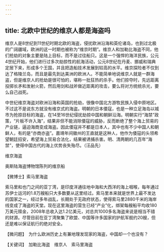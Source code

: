 ```yaml
---
---
---
```

title: 北欧中世纪的维京人都是海盗吗
---




维京人是8世纪到11世纪时期北欧的海盗，侵扰欧洲沿海和英伦诸岛，也到过北极的广阔疆域，欧洲的这一时期也被称为“维京时期”。维京人和加勒比海盗不同，他们抢劫的对象主要是陆上目标，而不是过往船只。这是一个强悍的海洋民族，公元4世纪开始，他们进行过多次劫掠性的航海活动，公元8世纪在丹麦、挪威和瑞典定居下来，形成多个王国，并且把造船技术发展到较高的水平。维京探险者不仅到达了格陵兰岛，而且是最先到达美洲的欧洲人。不能简单地说维京人就是一群海盗，但是维京人的抢劫是很可怕的，堪称一批狂热的杀手。他们掠夺时，先远距离投掷长矛和发射火箭，然后用剑和战斧做近距离的攻击，要么将对方统统杀光，要么自己战死。

中世纪维京海盗对欧洲沿海和英国的抢劫，很像中国北方游牧民族入侵中原地区。不过这不是说东方就没有维京式的海盗。明朝的日本倭寇，也是一种立足海岛以城市为抢掠目标的海盗，在14至16世纪侵扰劫掠中国和朝鲜沿海。明朝实行“海禁”政策，“片板不许入海”，结果非但不能消除倭寇的威胁，反而断绝了整个海上贸易的产业链，逼迫海商变成海盗。因此倭寇并不都是日本人，其中也有不少中国人和朝鲜人，有的是“亦商亦盗”。嘉靖年间徽州的王直就是这种人，他作为倭寇的头领希望朝廷招安，希望海上贸易合法化，结果被诱捕杀害。明、清两朝的几百年“海禁”，使得中国古代的海上优势丧失殆尽。（汪品先）

维京海盗



奥斯陆海盗博物馆陈列的维京船





【微博士】索马里海盗

索马里和也门之间的亚丁湾，是印度洋通往地中海和大西洋的海上咽喉，每年通过苏伊士运河的1.8万艘船只大多数要从这里经过。索马里本来就是世界上最不发达的国家之一，经过多年战乱，长期处于无政府状态，使得索马里2880千米的海岸线变成了海盗的天堂。现在这里海盗的营生已经“产业”化，绑架每艘船平均收180万美元赎金，2008年总收入达1.2亿美元，对总共1000多名海盗来说是相当不错的财源。尽管目前在亚丁湾聚集了欧盟、中国等许多国家的护航军舰约20艘，但还是难以保证航行的绝对安全。

【微问题】　为什么欧洲历史上有兼地理发现家的海盗，中国却一个也没有？

【关键词】　加勒比海盗　维京人　索马里海盗